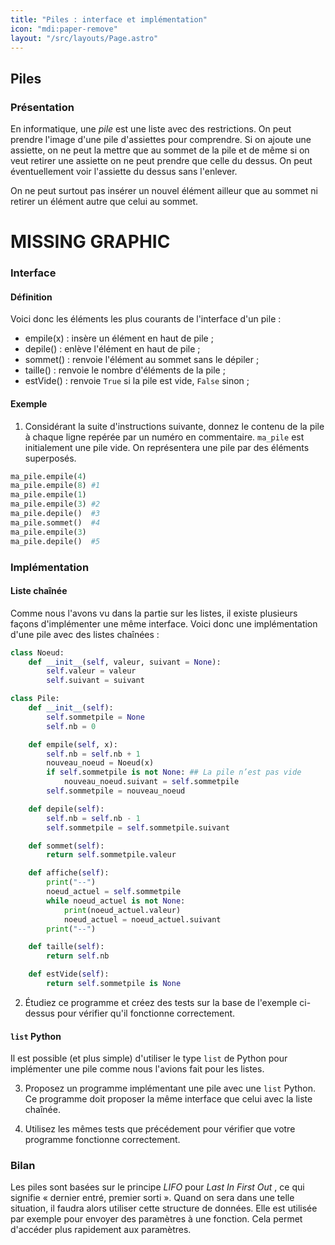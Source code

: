 ```yaml
---
title: "Piles : interface et implémentation"
icon: "mdi:paper-remove"
layout: "/src/layouts/Page.astro"
---
```


## Piles

### Présentation

En informatique, une _pile_ est une liste avec des restrictions. On peut
prendre l'image d'une pile d'assiettes pour comprendre. Si on ajoute une
assiette, on ne peut la mettre que au sommet de la pile et de même si on veut
retirer une assiette on ne peut prendre que celle du dessus. On peut
éventuellement voir l'assiette du dessus sans l'enlever.

On ne peut surtout pas insérer un nouvel élément ailleur que au sommet ni
retirer un élément autre que celui au sommet.

# MISSING GRAPHIC

### Interface

#### Définition

Voici donc les éléments les plus courants de l'interface d'un pile :

- empile(x) : insère un élément en haut de pile ;
- depile() : enlève l'élément en haut de pile ;
- sommet() : renvoie l'élément au sommet sans le dépiler ;
- taille() : renvoie le nombre d'éléments de la pile ;
- estVide() : renvoie `True` si la pile est vide, `False` sinon ;

#### Exemple

1. Considérant la suite d'instructions suivante, donnez le contenu de la
pile à chaque ligne repérée par un numéro en commentaire. `ma_pile` est
initialement une pile vide. On représentera une pile par des éléments
superposés.

```py
ma_pile.empile(4)
ma_pile.empile(8) #1
ma_pile.empile(1)
ma_pile.empile(3) #2
ma_pile.depile()  #3
ma_pile.sommet()  #4
ma_pile.empile(3)
ma_pile.depile()  #5
```

### Implémentation

#### Liste chaînée

Comme nous l'avons vu dans la partie sur les listes, il existe plusieurs
façons d'implémenter une même interface. Voici donc une implémentation d'une
pile avec des listes chaînées :

```py
class Noeud:
    def __init__(self, valeur, suivant = None):
        self.valeur = valeur
        self.suivant = suivant

class Pile:
    def __init__(self):
        self.sommetpile = None
        self.nb = 0

    def empile(self, x):
        self.nb = self.nb + 1
        nouveau_noeud = Noeud(x)
        if self.sommetpile is not None: ## La pile n’est pas vide
            nouveau_noeud.suivant = self.sommetpile
        self.sommetpile = nouveau_noeud

    def depile(self):
        self.nb = self.nb - 1
        self.sommetpile = self.sommetpile.suivant

    def sommet(self):
        return self.sommetpile.valeur

    def affiche(self):
        print("--")
        noeud_actuel = self.sommetpile
        while noeud_actuel is not None:
            print(noeud_actuel.valeur)
            noeud_actuel = noeud_actuel.suivant
        print("--")

    def taille(self):
        return self.nb

    def estVide(self):
        return self.sommetpile is None
```

2. Étudiez ce programme et créez des tests sur la base de l'exemple ci-
dessus pour vérifier qu'il fonctionne correctement.

#### `list` Python

Il est possible (et plus simple) d'utiliser le type `list` de Python pour
implémenter une pile comme nous l'avions fait pour les listes.

3. Proposez un programme implémentant une pile avec une `list` Python. Ce
programme doit proposer la même interface que celui avec la liste chaînée.

4. Utilisez les mêmes tests que précédement pour vérifier que votre
programme fonctionne correctement.

### Bilan

Les piles sont basées sur le principe _LIFO_ pour _Last In First Out_ , ce qui
signifie « dernier entré, premier sorti ». Quand on sera dans une telle
situation, il faudra alors utiliser cette structure de données. Elle est
utilisée par exemple pour envoyer des paramètres à une fonction. Cela permet
d'accéder plus rapidement aux paramètres.
